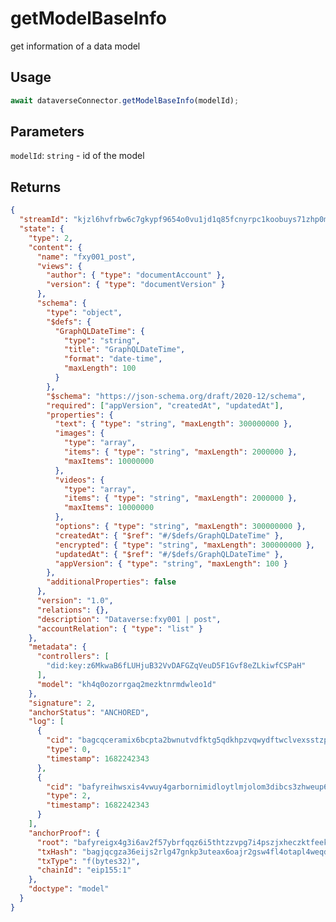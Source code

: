 # getModelBaseInfo

get information of a data model

## Usage

```js
await dataverseConnector.getModelBaseInfo(modelId);
```

## Parameters

`modelId`: `string` - id of the model

## Returns

```json
{
  "streamId": "kjzl6hvfrbw6c7gkypf9654o0vu1jd1q85fcnyrpc1koobuys71zhp0m7kbmrvs",
  "state": {
    "type": 2,
    "content": {
      "name": "fxy001_post",
      "views": {
        "author": { "type": "documentAccount" },
        "version": { "type": "documentVersion" }
      },
      "schema": {
        "type": "object",
        "$defs": {
          "GraphQLDateTime": {
            "type": "string",
            "title": "GraphQLDateTime",
            "format": "date-time",
            "maxLength": 100
          }
        },
        "$schema": "https://json-schema.org/draft/2020-12/schema",
        "required": ["appVersion", "createdAt", "updatedAt"],
        "properties": {
          "text": { "type": "string", "maxLength": 300000000 },
          "images": {
            "type": "array",
            "items": { "type": "string", "maxLength": 2000000 },
            "maxItems": 10000000
          },
          "videos": {
            "type": "array",
            "items": { "type": "string", "maxLength": 2000000 },
            "maxItems": 10000000
          },
          "options": { "type": "string", "maxLength": 300000000 },
          "createdAt": { "$ref": "#/$defs/GraphQLDateTime" },
          "encrypted": { "type": "string", "maxLength": 300000000 },
          "updatedAt": { "$ref": "#/$defs/GraphQLDateTime" },
          "appVersion": { "type": "string", "maxLength": 100 }
        },
        "additionalProperties": false
      },
      "version": "1.0",
      "relations": {},
      "description": "Dataverse:fxy001 | post",
      "accountRelation": { "type": "list" }
    },
    "metadata": {
      "controllers": [
        "did:key:z6MkwaB6fLUHjuB32VvDAFGZqVeuD5F1Gvf8eZLkiwfCSPaH"
      ],
      "model": "kh4q0ozorrgaq2mezktnrmdwleo1d"
    },
    "signature": 2,
    "anchorStatus": "ANCHORED",
    "log": [
      {
        "cid": "bagcqceramix6bcpta2bwnutvdfktg5qdkhpzvqwydftwclvexsstzpxf4gua",
        "type": 0,
        "timestamp": 1682242343
      },
      {
        "cid": "bafyreihwsxis4vwuy4garbornimidloytlmjolom3dibcs3zhweup6dhou",
        "type": 2,
        "timestamp": 1682242343
      }
    ],
    "anchorProof": {
      "root": "bafyreigx4g3i6av2f57ybrfqqz6i5thtzzvpg7i4pszjxheczktfeekhda",
      "txHash": "bagjqcgza36eijs2rlg47gnkp3uteax6oajr2gsw4fl4otapl4weqda2i7gvq",
      "txType": "f(bytes32)",
      "chainId": "eip155:1"
    },
    "doctype": "model"
  }
}
```
